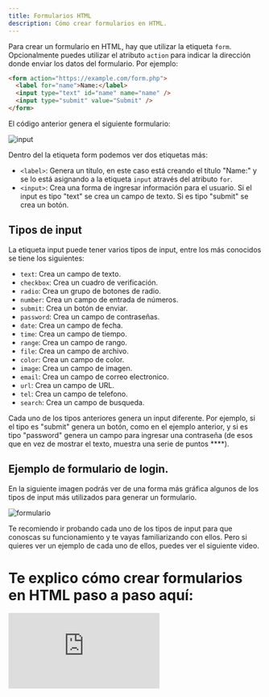 ```yaml
---
title: Formularios HTML
description: Cómo crear formularios en HTML.
---
```


Para crear un formulario en HTML, hay que utilizar la etiqueta `form`. Opcionalmente puedes utilizar el atributo `action` para indicar la dirección donde enviar los datos del formulario. Por ejemplo:

```html
<form action="https://example.com/form.php">
  <label for="name">Name:</label>
  <input type="text" id="name" name="name" />
  <input type="submit" value="Submit" />
</form>
```

El código anterior genera el siguiente formulario:

![input](./img/input.webp)

Dentro del la etiqueta form podemos ver dos etiquetas más:

- `<label>`: Genera un título, en este caso está creando el título "Name:" y se lo está asignando a la etiqueta `input` através del atributo `for`.
- `<input>`: Crea una forma de ingresar información para el usuario. Si el input es tipo "text" se crea un campo de texto. Si es tipo "submit" se crea un botón.

## Tipos de input

La etiqueta input puede tener varios tipos de input, entre los más conocidos se tiene los siguientes:

- `text`: Crea un campo de texto.
- `checkbox`: Crea un cuadro de verificación.
- `radio`: Crea un grupo de botones de radio.
- `number`: Crea un campo de entrada de números.
- `submit`: Crea un botón de enviar.
- `password`: Crea un campo de contraseñas.
- `date`: Crea un campo de fecha.
- `time`: Crea un campo de tiempo.
- `range`: Crea un campo de rango.
- `file`: Crea un campo de archivo.
- `color`: Crea un campo de color.
- `image`: Crea un campo de imagen.
- `email`: Crea un campo de correo electronico.
- `url`: Crea un campo de URL.
- `tel`: Crea un campo de telefono.
- `search`: Crea un campo de busqueda.

Cada uno de los tipos anteriores genera un input diferente. Por ejemplo, si el tipo es "submit" genera un botón, como en el ejemplo anterior, y si es tipo "password" genera un campo para ingresar una contraseña (de esos que en vez de mostrar el texto, muestra una serie de puntos \*\*\*\*).

## Ejemplo de formulario de login.

En la siguiente imagen podrás ver de una forma más gráfica algunos de los tipos de input más utilizados para generar un formulario.

![formulario](./img/form.webp)

<Callout title="Tip" type="warn">
Te recomiendo ir probando cada uno de los tipos de input para que conoscas su funcionamiento y te vayas familiarizando con ellos. Pero si quieres ver un ejemplo de cada uno de ellos, puedes ver el siguiente video.
</Callout>

# Te explico cómo crear formularios en HTML paso a paso aquí:

<iframe className='youtube-video' src="https://www.youtube.com/embed/cX7Pml5ZM84?si=dNkZsGmm_Qb5RYNN" title="YouTube video player" frameBorder="0" allow="accelerometer; autoplay; clipboard-write; encrypted-media; gyroscope; picture-in-picture; web-share" allowFullScreen></iframe>
